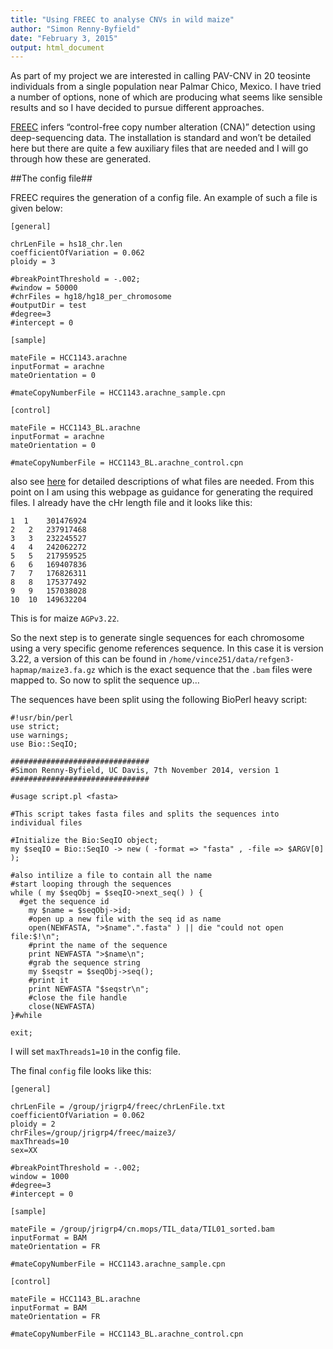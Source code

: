 ```yaml
---
title: "Using FREEC to analyse CNVs in wild maize"
author: "Simon Renny-Byfield"
date: "February 3, 2015"
output: html_document
---
```


As part of my project we are interested in calling PAV-CNV in 20 teosinte individuals from a single population near Palmar Chico, Mexico. I have tried a number of options, none of which are producing what seems like sensible results and so I have decided to pursue different approaches.

[FREEC]("http://bioinformatics.oxfordjournals.org/content/27/2/268.long") infers "control-free copy number alteration (CNA)" detection using deep-sequencing data. The installation is standard and won't be detailed here but there are quite a few auxiliary files that are needed and I will go through how these are generated.

##The config file##

FREEC requires the generation of a config file. An example of such a file is given below:

```
[general]

chrLenFile = hs18_chr.len
coefficientOfVariation = 0.062
ploidy = 3

#breakPointThreshold = -.002;
#window = 50000
#chrFiles = hg18/hg18_per_chromosome
#outputDir = test
#degree=3
#intercept = 0

[sample]

mateFile = HCC1143.arachne
inputFormat = arachne
mateOrientation = 0

#mateCopyNumberFile = HCC1143.arachne_sample.cpn

[control]

mateFile = HCC1143_BL.arachne
inputFormat = arachne
mateOrientation = 0

#mateCopyNumberFile = HCC1143_BL.arachne_control.cpn
```

also see [here]("http://bioinfo-out.curie.fr/projects/freec/tutorial.html#CONFIG") for detailed descriptions of what files are needed. From this point on I am using this webpage as guidance for generating the required files. I already have the cHr length file and it looks like this:
```
1  1	301476924
2	2	237917468
3	3	232245527
4	4	242062272
5	5	217959525
6	6	169407836
7	7	176826311
8	8	175377492
9	9	157038028
10	10	149632204
```
This is for maize `AGPv3.22`.

So the next step is to generate single sequences for each chromosome using a very specific genome references sequence. In this case it is version 3.22, a version of this can be found in `/home/vince251/data/refgen3-hapmap/maize3.fa.gz` which is the exact sequence that the `.bam` files were mapped to. So now to split the sequence up...

The sequences have been split using the following BioPerl heavy script:
```
#!usr/bin/perl
use strict;
use warnings;
use Bio::SeqIO;

###############################
#Simon Renny-Byfield, UC Davis, 7th November 2014, version 1
###############################

#usage script.pl <fasta> 

#This script takes fasta files and splits the sequences into individual files

#Initialize the Bio:SeqIO object; 
my $seqIO = Bio::SeqIO -> new ( -format => "fasta" , -file => $ARGV[0] );

#also intilize a file to contain all the name
#start looping through the sequences
while ( my $seqObj = $seqIO->next_seq() ) {
  #get the sequence id
	my $name = $seqObj->id;
	#open up a new file with the seq id as name
	open(NEWFASTA, ">$name".".fasta" ) || die "could not open file:$!\n";
	#print the name of the sequence
	print NEWFASTA ">$name\n";
	#grab the sequence string
	my $seqstr = $seqObj->seq();
	#print it
	print NEWFASTA "$seqstr\n";
	#close the file handle
	close(NEWFASTA) 
}#while

exit;
```

I will set `maxThreads1=10` in the config file.

The final `config` file looks like this:
```
[general]

chrLenFile = /group/jrigrp4/freec/chrLenFile.txt
coefficientOfVariation = 0.062
ploidy = 2
chrFiles=/group/jrigrp4/freec/maize3/
maxThreads=10
sex=XX

#breakPointThreshold = -.002;
window = 1000
#degree=3
#intercept = 0

[sample]

mateFile = /group/jrigrp4/cn.mops/TIL_data/TIL01_sorted.bam
inputFormat = BAM
mateOrientation = FR

#mateCopyNumberFile = HCC1143.arachne_sample.cpn

[control]

mateFile = HCC1143_BL.arachne
inputFormat = BAM
mateOrientation = FR

#mateCopyNumberFile = HCC1143_BL.arachne_control.cpn
```




